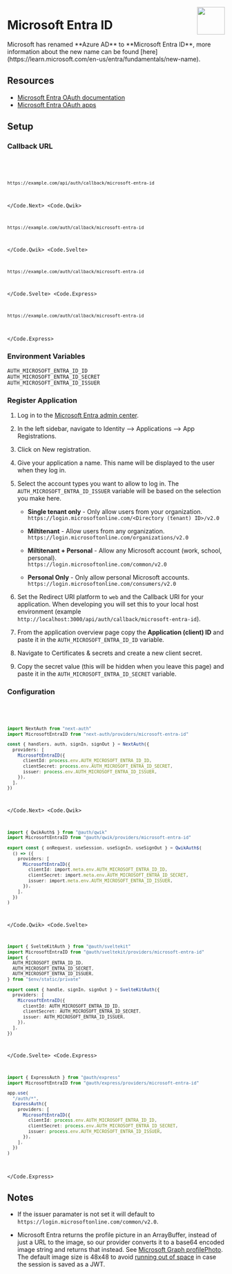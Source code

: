 
<img
  align="right"
  src="/img/providers/microsoft-entra-id.svg"
  height="64"
  width="64"
/>

# Microsoft Entra ID

<Callout>
  Microsoft has renamed **Azure AD** to **Microsoft Entra ID**, more information
  about the new name can be found
  [here](https://learn.microsoft.com/en-us/entra/fundamentals/new-name).
</Callout>

## Resources

- [Microsoft Entra OAuth documentation](https://learn.microsoft.com/en-us/entra/identity-platform/v2-oauth2-auth-code-flow)
- [Microsoft Entra OAuth apps](https://learn.microsoft.com/en-us/entra/identity-platform/quickstart-register-app)

## Setup

### Callback URL

<Code>
  <Code.Next>

```bash
https://example.com/api/auth/callback/microsoft-entra-id
```

  </Code.Next>
  <Code.Qwik>

```bash
https://example.com/auth/callback/microsoft-entra-id
```

  </Code.Qwik>
  <Code.Svelte>

```bash
https://example.com/auth/callback/microsoft-entra-id
```

  </Code.Svelte>
  <Code.Express>

```bash
https://example.com/auth/callback/microsoft-entra-id
```

  </Code.Express>
</Code>

### Environment Variables

```
AUTH_MICROSOFT_ENTRA_ID_ID
AUTH_MICROSOFT_ENTRA_ID_SECRET
AUTH_MICROSOFT_ENTRA_ID_ISSUER
```

### Register Application

1. Log in to the [Microsoft Entra admin center](https://entra.microsoft.com/).

2. In the left sidebar, navigate to Identity --> Applications --> App
   Registrations.

3. Click on New registration.

4. Give your application a name. This name will be displayed to the user when
   they log in.

5. Select the account types you want to allow to log in. The
   `AUTH_MICROSOFT_ENTRA_ID_ISSUER` variable will be based on the selection you
   make here.

   - **Single tenant only** - Only allow users from your organization.<br />
     `https://login.microsoftonline.com/<Directory (tenant) ID>/v2.0`

   - **Miltitenant** - Allow users from any organization.<br />
     `https://login.microsoftonline.com/organizations/v2.0`

   - **Miltitenant + Personal** - Allow any Microsoft account (work, school,
     personal).<br />
     `https://login.microsoftonline.com/common/v2.0`

   - **Personal Only** - Only allow personal Microsoft accounts.<br />
     `https://login.microsoftonline.com/consumers/v2.0`

6. Set the Redirect URI platform to `web` and the Callback URI for your
   application. When developing you will set this to your local host
   environment
   (example `http://localhost:3000/api/auth/callback/microsoft-entra-id`).

7. From the application overview page copy the **Application (client) ID** and
   paste it in the `AUTH_MICROSOFT_ENTRA_ID_ID` variable.

8. Navigate to Certificates & secrets and create a new client secret.

9. Copy the secret value (this will be hidden when you leave this page) and
   paste it in the `AUTH_MICROSOFT_ENTRA_ID_SECRET` variable.

### Configuration

<Code>
  <Code.Next>

```ts filename="/auth.ts"
import NextAuth from "next-auth"
import MicrosoftEntraID from "next-auth/providers/microsoft-entra-id"

const { handlers, auth, signIn, signOut } = NextAuth({
  providers: [
    MicrosoftEntraID({
      clientId: process.env.AUTH_MICROSOFT_ENTRA_ID_ID,
      clientSecret: process.env.AUTH_MICROSOFT_ENTRA_ID_SECRET,
      issuer: process.env.AUTH_MICROSOFT_ENTRA_ID_ISSUER,
    }),
  ],
})
```

  </Code.Next>
  <Code.Qwik>
  
```ts filename="/src/routes/plugin@auth.ts"
import { QwikAuth$ } from "@auth/qwik"
import MicrosoftEntraID from "@auth/qwik/providers/microsoft-entra-id"

export const { onRequest, useSession, useSignIn, useSignOut } = QwikAuth$(
  () => ({
    providers: [
      MicrosoftEntraID({
        clientId: import.meta.env.AUTH_MICROSOFT_ENTRA_ID_ID,
        clientSecret: import.meta.env.AUTH_MICROSOFT_ENTRA_ID_SECRET,
        issuer: import.meta.env.AUTH_MICROSOFT_ENTRA_ID_ISSUER,
      }),
    ],
  })
)
```

  </Code.Qwik>
  <Code.Svelte>

```ts filename="/src/auth.ts"
import { SvelteKitAuth } from "@auth/sveltekit"
import MicrosoftEntraID from "@auth/sveltekit/providers/microsoft-entra-id"
import {
  AUTH_MICROSOFT_ENTRA_ID_ID,
  AUTH_MICROSOFT_ENTRA_ID_SECRET,
  AUTH_MICROSOFT_ENTRA_ID_ISSUER,
} from "$env/static/private"

export const { handle, signIn, signOut } = SvelteKitAuth({
  providers: [
    MicrosoftEntraID({
      clientId: AUTH_MICROSOFT_ENTRA_ID_ID,
      clientSecret: AUTH_MICROSOFT_ENTRA_ID_SECRET,
      issuer: AUTH_MICROSOFT_ENTRA_ID_ISSUER,
    }),
  ],
})
```

  </Code.Svelte>
  <Code.Express>

```ts filename="/src/app.ts"
import { ExpressAuth } from "@auth/express"
import MicrosoftEntraID from "@auth/express/providers/microsoft-entra-id"

app.use(
  "/auth/*",
  ExpressAuth({
    providers: [
      MicrosoftEntraID({
        clientId: process.env.AUTH_MICROSOFT_ENTRA_ID_ID,
        clientSecret: process.env.AUTH_MICROSOFT_ENTRA_ID_SECRET,
        issuer: process.env.AUTH_MICROSOFT_ENTRA_ID_ISSUER,
      }),
    ],
  })
)
```

  </Code.Express>
</Code>

## Notes

- If the issuer paramater is not set it will default to
  `https://login.microsoftonline.com/common/v2.0`.

- Microsoft Entra returns the profile picture in an ArrayBuffer, instead of
  just a URL to the image, so our provider converts it to a base64 encoded
  image string and returns that instead. See
  [Microsoft Graph profilePhoto](https://learn.microsoft.com/en-us/graph/api/profilephoto-get?view=graph-rest-1.0&tabs=http#examples).
  The default image size is 48x48 to avoid
  [running out of space](https://next-auth.js.org/faq#json-web-tokens) in case
  the session is saved as a JWT.
